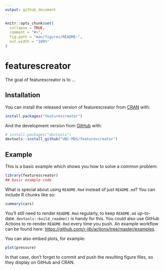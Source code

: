 ```yaml
---
output: github_document
---
```


<!-- README.md is generated from README.Rmd. Please edit that file -->

```r
knitr::opts_chunk$set(
  collapse = TRUE,
  comment = "#>",
  fig.path = "man/figures/README-",
  out.width = "100%"
)
```

# featurescreator

<!-- badges: start -->
<!-- badges: end -->

The goal of featurescreator is to ...

## Installation

You can install the released version of featurescreator from [CRAN](https://CRAN.R-project.org) with:

``` r
install.packages("featurescreator")
```

And the development version from [GitHub](https://github.com/) with:

``` r
# install.packages("devtools")
devtools::install_github("UBC-MDS/featurescreator")
```
## Example

This is a basic example which shows you how to solve a common problem:

```r
library(featurescreator)
## basic example code
```

What is special about using `README.Rmd` instead of just `README.md`? You can include R chunks like so:

```r
summary(cars)
```

You'll still need to render `README.Rmd` regularly, to keep `README.md` up-to-date. `devtools::build_readme()` is handy for this. You could also use GitHub Actions to re-render `README.Rmd` every time you push. An example workflow can be found here: <https://github.com/r-lib/actions/tree/master/examples>.

You can also embed plots, for example:

```r
plot(pressure)
```

In that case, don't forget to commit and push the resulting figure files, so they display on GitHub and CRAN.
